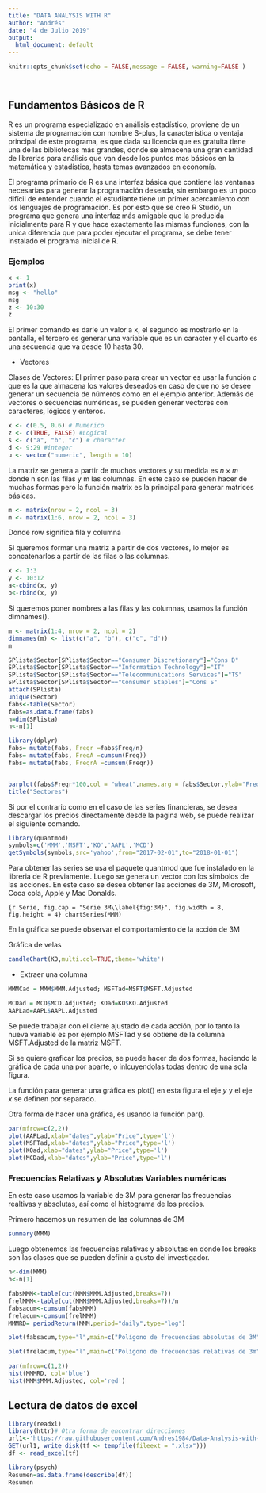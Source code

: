 ```yaml
---
title: "DATA ANALYSIS WITH R"
author: "Andrés"
date: "4 de Julio 2019"
output:
  html_document: default
---
```




```r
knitr::opts_chunk$set(echo = FALSE,message = FALSE, warning=FALSE )




```

## Fundamentos Básicos de R
R es un programa especializado en análisis estadístico, proviene de un sistema de programación con nombre S-plus, la característica o ventaja principal de este programa, es que dada su licencia que es gratuita tiene una de las bibliotecas más grandes, donde se almacena una gran cantidad de librerias para análisis que van desde los puntos mas básicos en la matemática y estadística, hasta temas avanzados en economía.



El programa primario de R es una interfaz básica que contiene las ventanas necesarias para generar la programación deseada, sin embargo es un poco difícil de entender cuando el estudiante tiene un primer acercamiento con los lenguajes de programación. Es por esto que se creo R Studio, un programa que genera una interfaz más amigable que la producida inicialmente para R y que hace exactamente las mismas funciones, con la unica diferencia que para poder ejecutar el programa, se debe tener instalado el programa inicial de R. 



### Ejemplos 

```r

x <- 1
print(x)
msg <- "hello"
msg
z <- 10:30
z
```


El primer comando es darle un valor a x, el segundo es mostrarlo en la pantalla, el tercero es generar una variable que es un caracter y el cuarto es una secuencia que va desde 10 hasta 30.

* Vectores

Clases de Vectores: El primer paso para crear un vector es usar la función $c$ que es la que almacena los valores deseados en caso de que no se desee generar un secuencia de números como en el ejemplo anterior. Además de vectores o secuencias numéricas, se pueden generar vectores con caracteres, lógicos y enteros.

```r

x <- c(0.5, 0.6) # Numerico
z <- c(TRUE, FALSE) #Logical
s <- c("a", "b", "c") # character
d <- 9:29 #integer
u <- vector("numeric", length = 10)
```




La matriz se genera a partir de muchos vectores y su medida es $n \times m$ donde n son las filas y m las columnas. En este caso se pueden hacer de muchas formas pero la función matrix es la principal para generar matrices básicas.


```r

m <- matrix(nrow = 2, ncol = 3)
m <- matrix(1:6, nrow = 2, ncol = 3)
```


Donde row significa fila y columna



Si queremos formar una matriz a partir de dos vectores, lo mejor es concatenarlos a partir de las filas o las columnas.



```r
x <- 1:3
y <- 10:12
a<-cbind(x, y)
b<-rbind(x, y)
```


Si queremos poner  nombres a las filas y las columnas, usamos la función dimnames().

```r
m <- matrix(1:4, nrow = 2, ncol = 2)
dimnames(m) <- list(c("a", "b"), c("c", "d"))
m
```








\begin{enumerate}

\item Cargar una base de datos de un Archivo txt.

```r
library(RCurl)# La dirección web
library(readr)# La base de datos en cvs o txt

text=getURL("https://raw.githubusercontent.com/Andres1984/Data-Analysis-with-R/master/SPlista.txt")

#Archivo txt 
SPlista <- read_csv(file=text)
```








\end{enumerate}


```r
SPlista$Sector[SPlista$Sector=="Consumer Discretionary"]="Cons D"
SPlista$Sector[SPlista$Sector=="Information Technology"]="IT"
SPlista$Sector[SPlista$Sector=="Telecommunications Services"]="TS"
SPlista$Sector[SPlista$Sector=="Consumer Staples"]="Cons S"
attach(SPlista)
unique(Sector)
fabs<-table(Sector)
fabs=as.data.frame(fabs)
n=dim(SPlista)
n<-n[1]
```



```r
library(dplyr)
fabs= mutate(fabs, Freqr =fabs$Freq/n)
fabs= mutate(fabs, FreqA =cumsum(Freq))
fabs= mutate(fabs, FreqrA =cumsum(Freqr))


barplot(fabs$Freqr*100,col = "wheat",names.arg = fabs$Sector,ylab="Freq Rel %")
title("Sectores")
```


Si por el contrario como en el caso de las series financieras, se desea descargar los precios directamente desde la pagina web, se puede realizar el siguiente comando.


```r
library(quantmod)
symbols=c('MMM','MSFT','KO','AAPL','MCD') 
getSymbols(symbols,src='yahoo',from="2017-02-01",to="2018-01-01") 

```



Para obtener las series se usa el paquete quantmod que fue instalado en la libreria de R previamente. Luego se genera un vector con los simbolos de las acciones. En este caso se desea obtener las acciones de 3M, Microsoft, Coca cola, Apple y Mac Donalds.


```{r Serie, fig.cap = "Serie 3M\\label{fig:3M}", fig.width = 8, fig.height = 4}
chartSeries(MMM) 
```

En la gráfica \ref{fig:3M} se puede observar el comportamiento de la acción de 3M

Gráfica de velas

```r
candleChart(KO,multi.col=TRUE,theme='white') 
```


* Extraer una columna


```r
MMMCad = MMM$MMM.Adjusted; MSFTad=MSFT$MSFT.Adjusted
```


```r
MCDad = MCD$MCD.Adjusted; KOad=KO$KO.Adjusted
AAPLad=AAPL$AAPL.Adjusted
```


Se puede trabajar con el cierre ajustado de cada acción, por lo tanto la nueva variable es por ejemplo MSFTad y se obtiene de la columna MSFT.Adjusted de la matriz MSFT.




Si se quiere graficar los precios, se puede hacer de dos formas, haciendo la gráfica de cada una por aparte, o inlcuyendolas todas dentro de una sola figura.

La función para generar una gráfica es plot() en esta figura el eje $y$ y el eje $x$ se definen por separado. 


Otra forma de hacer una gráfica, es usando la función par().

	




```r
par(mfrow=c(2,2))
plot(AAPLad,xlab="dates",ylab="Price",type='l') 
plot(MSFTad,xlab="dates",ylab="Price",type='l') 
plot(KOad,xlab="dates",ylab="Price",type='l') 
plot(MCDad,xlab="dates",ylab="Price",type='l') 

```








### Frecuencias Relativas y Absolutas Variables numéricas

En este caso usamos la variable de 3M para generar las frecuencias realtivas y absolutas, así como el histograma de los precios.



Primero hacemos un resumen de las columnas de 3M


```r

summary(MMM)
```


Luego obtenemos las frecuencias relativas y absolutas en donde los breaks son las clases que se pueden definir a gusto del investigador.
```r
n<-dim(MMM)
n<-n[1]

fabsMMM<-table(cut(MMM$MMM.Adjusted,breaks=7))  
frelMMM<-table(cut(MMM$MMM.Adjusted,breaks=7))/n
fabsacum<-cumsum(fabsMMM)  
frelacum<-cumsum(frelMMM)
MMMRD= periodReturn(MMM,period="daily",type="log") 
```



```r
plot(fabsacum,type="l",main=c("Polígono de frecuencias absolutas de 3M"),ylab="Frecuencias absolutas")


```

```r
plot(frelacum,type="l",main=c("Polígono de frecuencias relativas de 3m"),ylab="Frecuencias relativas")

```






```r
par(mfrow=c(1,2))
hist(MMMRD, col='blue')
hist(MMM$MMM.Adjusted, col='red')
```

## Lectura de datos de excel

```r
library(readxl)
library(httr)# Otra forma de encontrar direcciones 
url1<-'https://raw.githubusercontent.com/Andres1984/Data-Analysis-with-R/master/DatosVAR.xlsx'
GET(url1, write_disk(tf <- tempfile(fileext = ".xlsx"))) 
df <- read_excel(tf)
```




```r
library(psych)
Resumen=as.data.frame(describe(df))
Resumen
```


